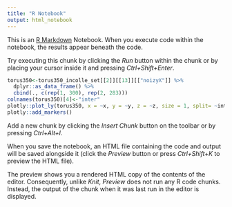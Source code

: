 ```yaml
---
title: "R Notebook"
output: html_notebook
---
```


This is an [R Markdown](http://rmarkdown.rstudio.com) Notebook. When you execute code within the notebook, the results appear beneath the code. 

Try executing this chunk by clicking the *Run* button within the chunk or by placing your cursor inside it and pressing *Ctrl+Shift+Enter*. 

```r
torus350<-torus350_incolle_set[[2]][[13]][["noizyX"]] %>%
  dplyr::as_data_frame() %>% 
  cbind(., c(rep(1, 300), rep(2, 283)))
colnames(torus350)[4]<-"inter"
plotly::plot_ly(torus350, x = ~x, y = ~y, z = ~z, size = 1, split= ~inter, width = 800, height=800) %>% 
plotly::add_markers()
```

Add a new chunk by clicking the *Insert Chunk* button on the toolbar or by pressing *Ctrl+Alt+I*.

When you save the notebook, an HTML file containing the code and output will be saved alongside it (click the *Preview* button or press *Ctrl+Shift+K* to preview the HTML file).

The preview shows you a rendered HTML copy of the contents of the editor. Consequently, unlike *Knit*, *Preview* does not run any R code chunks. Instead, the output of the chunk when it was last run in the editor is displayed.